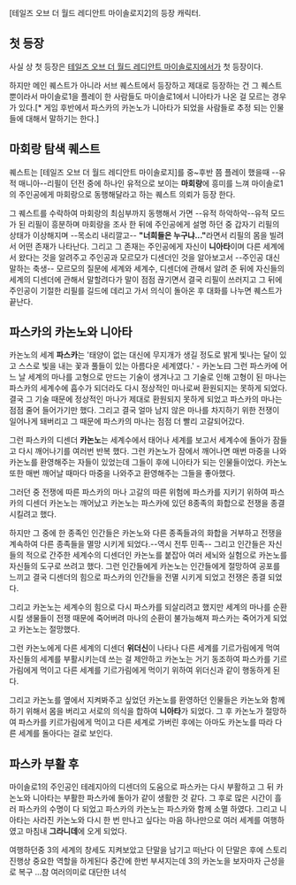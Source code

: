 [테일즈 오브 더 월드 레디안트 마이솔로지2]의 등장 캐릭터.


== 첫 등장 ==

사실 상 첫 등장은 [[테일즈 오브 더 월드 레디안트 마이솔로지]]에서가 첫 등장이다.

하지만 메인 퀘스트가 아니라 서브 퀘스트에서 등장하고 제대로 등장하는 건 그 퀘스트 뿐이라서 마이솔로1을 플레이 한 사람들도 마이솔로1에서 니아타가 나온 걸 모르는 경우가 있다.[* 게임 후반에서 파스카의 카논노가 니아타가 되었을 사람들로 추정 되는 인물들에 대해서 말하기는 한다.]


== 마회랑 탐색 퀘스트 ==

퀘스트는 [테일즈 오브 더 월드 레디안트 마이솔로지]를 중~후반 쯤 플레이 했을때 
--유적 매니아--리필이 던전 중에 하나인 유적으로 보이는 '''마회랑'''에 흥미를 느껴 
마이솔로1의 주인공에게 마회랑으로 동행해달라고 하는 퀘스트 의뢰가 등장 한다.

그 퀘스트를 수락하여 마회랑의 최심부까지 동행해서 가면 
--유적 하악하악--유적 모드가 된 리필이 흥분하며 마회랑을 조사 한 뒤에 주인공에게 설명 하던 중 
갑자기 리필의 상태가 이상해지며 --목소리 내리깔고-- '''"너희들은 누구냐..."'''라면서 리필의 몸을 빌려서 어떤 존재가 나타난다. 
그리고 그 존재는 주인공에게 자신이 '''니아타'''이며 다른 세계에서 왔다는 것을 알려주고 주인공과 모르모가 디센더인 것을 알아보고서 --주인공 대신 말하는 축생-- 모르모의 질문에 세계와 세계수, 디센더에 관해서 알려 준 뒤에 자신들의 세계의 디센더에 관해서 말할려다가 말이 점점 끊기면서 결국 리필이 쓰러지고 그 뒤에 주인공이 기절한 리필를 길드에 데리고 가서 의식이 돌아온 후 대화를 나누면 퀘스트가 끝난다.


== 파스카의 카논노와 니아타 ==

카논노의 세계 '''파스카'''는 '태양이 없는 대신에 무지개가 생길 정도로 밝게 빛나는 달이 있고 스스로 빛을 내는 꽃과 풀들이 있는 아름다운 세계였다.' - 카논노曰 
그런 파스카에 어느 날 세계의 마나를 고형으로 만드는 기술이 생겨나고
그 기술로 인해 고형이 된 마나는 파스카의 세계수에 흡수가 되더라도
다시 정상적인 마나로써 환원되지는 못하게 되었다. 
결국 그 기술 때문에 정상적인 마나가 제대로 환원되지 못하게 되었고
파스카의 마나는 점점 줄어 들어가기만 했다.
그리고 결국 얼마 남지 않은 마나를 차지하기 위한 전쟁이 일어나게 돼버리고
그 때문에 파스카의 마나는 점점 더 빨리 고갈되어갔다.

그런 파스카의 디센더 '''카논노'''는 세계수에서 태어나 세계를 보고서 세계수에 돌아가 잠들고 다시 깨어나기를 여러번 반복 했다. 그런 카논노가 잠에서 깨어나면 매번 마중을 나와 카논노를 환영해주는 자들이 있었는데 그들이 후에 니아타가 되는 인물들이었다. 카논노 또한 매번 깨어날 때마다 마중을 나와주고 환영해주는 그들을 좋아했다.

그러던 중 전쟁에 따른 파스카의 마나 고갈의 따른 위험에 
파스카를 지키기 위하여 파스카의 디센더 카논노는 깨어났고 
카논노는 파스카에 있던 8종족의 화합으로 전쟁을 종결 시킬려고 했다.

하지만 그 중에 한 종족인 인간들은 카논노와 다른 종족들과의
화합을 거부하고 전쟁을 계속하여 다른 종족들을 멸망 시키게 되었다.--역시 전투 민족--
그리고 인간들은 자신들의 적으로 간주한 세계수의 디센더인 카논노를 붙잡아 
여러 세뇌와 실험으로 카논노를 자신들의 도구로 쓰려고 했다.
그런 인간들에게 카논노는 인간들에게 절망하여 공포를 느끼고 결국 디센더의 힘으로 파스카의 인간들을 전멸 시키게 되었고 전쟁은 종결 되었다. 

그리고 카논노는 세계수의 힘으로 다시 파스카를 되살리려고 했지만
세계의 마나를 순환시킬 생물들이 전쟁 때문에 죽어버려 마나의 순환이
불가능해져 파스카는 죽어가게 되었고 카논노는 절망했다.

그런 카논노에게 다른 세계의 디센더 '''위더신'''이 나타나
다른 세계를 기르가림에게 먹여 자신들의 세계를 부활시키는데 쓰는 걸 제안하고
카논노는 거기 동조하여 파스카를 기르가림에게 먹이고 
다른 세계를 기르가림에게 먹이기 위하여 위더신과 같이 행동하게 된다.

그리고 카논노를 옆에서 지켜봐주고 싶었던 카논노를 환영하던 인물들은
카논노와 함께하기 위해서 몸을 버리고 서로의 의식을 합하여 '''니아타'''가 되었다.
그 후 카논노가 절망하여 파스카를 키르가림에게 먹이고 
다른 세계로 가버린 후에는 아마도 카논노를 따라 다른 세계를 돌아다는 걸로 보인다.


== 파스카 부활 후 ==
마이솔로1의 주인공인 테레지아의 디센더의 도움으로 파스카는
다시 부활하고 그 뒤 카논노와 니아타는 부활한 파스카에 돌아가 같이 생활한 것 같다. 그 후로 많은 시간이 흘러 파스카의 수명이 다 되었고 파스카의 카논노는 파스카와 함께 소멸 하였다.
그리고 니아타는 사라진 카논노와 다시 한 번 만나고 싶다는 마음 하나만으로 
여러 세계를 여행하였고 마침내 '''그라니데'''에 오게 되었다.

여행하던중 3의 세계의 창세도 지켜보았고 단말을 남기고 떠난다
이 단말은 후에 스토리 진행상 중요한 역할을 하게된다 
중간에 한번 부셔지는데 3의 카논노을 보자마자 근성을로 복구
...참 여러의미로 대단한 녀석
